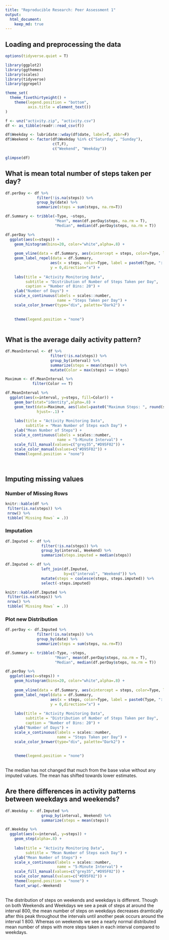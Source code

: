 ```yaml
---
title: "Reproducible Research: Peer Assessment 1"
output: 
  html_document:
    keep_md: true
---
```



## Loading and preprocessing the data
```r
options(tidyverse.quiet = T)

library(ggplot2)
library(ggthemes)
library(scales)
library(tidyverse)
library(ggrepel)

theme_set(
  theme_fivethirtyeight() +
    theme(legend.position = "bottom",
          axis.title = element_text())
)

f <- unz("activity.zip", "activity.csv")
df <- as_tibble(readr::read_csv(f))

df$Weekday <- lubridate::wday(df$date, label=T, abbr=F)
df$Weekend <- factor(df$Weekday %in% c("Saturday", "Sunday"),
                     c(T,F),
                     c("Weekend", "Weekday"))

glimpse(df)
```



## What is mean total number of steps taken per day?
```r
df.perDay <- df %>% 
              filter(!is.na(steps)) %>% 
              group_by(date) %>% 
              summarize(steps = sum(steps, na.rm=T))

df.Summary <- tribble(~Type, ~steps,
                      "Mean", mean(df.perDay$steps, na.rm = T),
                      "Median", median(df.perDay$steps, na.rm = T))

df.perDay %>% 
  ggplot(aes(x=steps)) +
    geom_histogram(bins=20, color="white",alpha=.8) +
    
    geom_vline(data = df.Summary, aes(xintercept = steps, color=Type, linetype=Type)) +
    geom_label_repel(data = df.Summary, 
                    aes(x = steps, color=Type, label = paste0(Type, ": " , scales::number(steps))),
                    y = 0,direction="x") +
      
    labs(title = "Activity Monitoring Data",
         subtitle = "Distribution of Number of Steps Taken per Day",
         caption = "Number of Bins: 20") +
    ylab("Number of Days") +
    scale_x_continuous(labels = scales::number, 
                       name = "Steps Taken per Day") +
    scale_color_brewer(type="div", palette="Dark2") +
    
   
    theme(legend.position = "none")
  
```



## What is the average daily activity pattern?
```r
df.MeanInterval <- df %>% 
                    filter(!is.na(steps)) %>% 
                    group_by(interval) %>%
                    summarize(steps = mean(steps)) %>% 
                    mutate(Color = max(steps) == steps)

Maximum <- df.MeanInterval %>% 
            filter(Color == T)

df.MeanInterval %>% 
  ggplot(aes(x=interval, y=steps, fill=Color)) +
    geom_bar(stat="identity",alpha=.8) +
    geom_text(data=Maximum, aes(label=paste0("Maximum Steps: ", round(steps), " (Interval: ", interval, ")"), color=Color), 
              hjust=-.1) +
      
    labs(title = "Activity Monitoring Data",
         subtitle = "Mean Number of Steps each Day") +
    ylab("Mean Number of Steps") +
    scale_x_continuous(labels = scales::number, 
                       name = "5-Minute Interval") +
    scale_fill_manual(values=c("grey35","#D95F02")) +
    scale_color_manual(values=c("#D95F02")) +
    theme(legend.position = "none") 
    
  
```


## Imputing missing values

### Number of Missing Rows

```r
knitr::kable(df %>% 
 filter(is.na(steps)) %>% 
 nrow() %>% 
 tibble(`Missing Rows` = .))
```

### Imputation
```r
df.Imputed <- df %>% 
                filter(!is.na(steps)) %>% 
                group_by(interval, Weekend) %>% 
                summarize(steps.imputed = median(steps))

df.Imputed <- df %>%
                left_join(df.Imputed, 
                          by=c("interval", "Weekend")) %>% 
                mutate(steps = coalesce(steps, steps.imputed)) %>% 
                select(-steps.imputed)

knitr::kable(df.Imputed %>% 
 filter(is.na(steps)) %>% 
 nrow() %>% 
 tibble(`Missing Rows` = .))
```

### Plot new Distribution
```r
df.perDay <- df.Imputed %>% 
              filter(!is.na(steps)) %>% 
              group_by(date) %>% 
              summarize(steps = sum(steps, na.rm=T))

df.Summary <- tribble(~Type, ~steps,
                      "Mean", mean(df.perDay$steps, na.rm = T),
                      "Median", median(df.perDay$steps, na.rm = T))

df.perDay %>% 
  ggplot(aes(x=steps)) +
    geom_histogram(bins=20, color="white",alpha=.8) +
    
    geom_vline(data = df.Summary, aes(xintercept = steps, color=Type, linetype=Type)) +
    geom_label_repel(data = df.Summary, 
                    aes(x = steps, color=Type, label = paste0(Type, ": " , scales::number(steps))),
                    y = 0,direction="x") +
      
    labs(title = "Activity Monitoring Data",
         subtitle = "Distribution of Number of Steps Taken per Day",
         caption = "Number of Bins: 20") +
    ylab("Number of Days") +
    scale_x_continuous(labels = scales::number, 
                       name = "Steps Taken per Day") +
    scale_color_brewer(type="div", palette="Dark2") +
    
   
    theme(legend.position = "none")
  
```

The median has not changed that much from the base value without any imputed values. The mean has shifted towards lower estimates.

## Are there differences in activity patterns between weekdays and weekends?
```r
df.Weekday <- df.Imputed %>% 
                group_by(interval, Weekend) %>% 
                summarize(steps = mean(steps)) 

df.Weekday %>% 
  ggplot(aes(x=interval, y=steps)) +
    geom_step(alpha=.8) +
  
    labs(title = "Activity Monitoring Data",
         subtitle = "Mean Number of Steps each Day") +
    ylab("Mean Number of Steps") +
    scale_x_continuous(labels = scales::number, 
                       name = "5-Minute Interval") +
    scale_fill_manual(values=c("grey35","#D95F02")) +
    scale_color_manual(values=c("#D95F02")) +
    theme(legend.position = "none") +
    facet_wrap(.~Weekend)
  
```

The distribution of steps on weekends and weekdays is different. Though on both Weekends and Weekdays we see a peak of steps at around the interval 800, the mean number of steps on weekdays decreases dramtically after this peak throughout the intervals until another peak occurs around the interval 1 800. Whereas on weekends we see a nearly normal distributed mean number of steps with more steps taken in each interval compared to weekdays.
